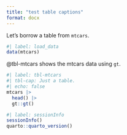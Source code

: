 ```yaml
---
title: "test table captions"
format: docx
---
```


Let's borrow a table from `mtcars`.

```r
#| label: load_data
data(mtcars)
```

@tbl-mtcars shows the mtcars data using `gt`.

```r
#| label: tbl-mtcars
#| tbl-cap: Just a table.
#| echo: false
mtcars |>
  head() |>
  gt::gt()
```

```r
#| label: sessionInfo
sessionInfo()
quarto::quarto_version()
```
